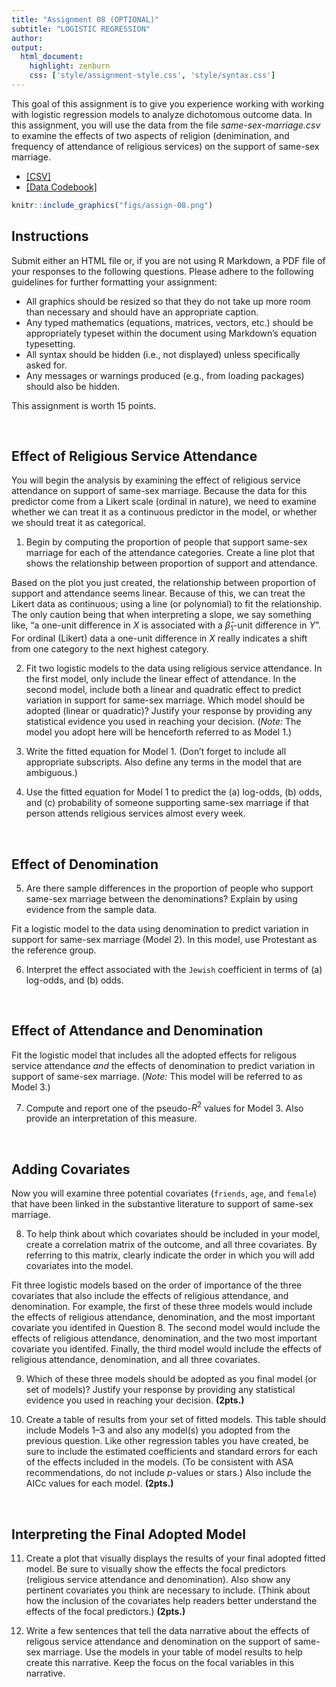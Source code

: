 ```yaml
---
title: "Assignment 08 (OPTIONAL)"
subtitle: "LOGISTIC REGRESSION"
author: 
output: 
  html_document:
    highlight: zenburn
    css: ['style/assignment-style.css', 'style/syntax.css']
---
```


This goal of this assignment is to give you experience working with working with logistic regression models to analyze dichotomous outcome data. In this assignment, you will use the data from the file *same-sex-marriage.csv* to examine the effects of two aspects of religion (denimination, and frequency of attendance of religious services) on the support of same-sex marriage.



- [[CSV]](https://raw.githubusercontent.com/zief0002/epsy-8252/master/data/same-sex-marriage.csv)
- [[Data Codebook]](http://zief0002.github.io/epsy-8252/codebooks/same-sex-marriage.html)


```r
knitr::include_graphics("figs/assign-08.png")
```

## Instructions

Submit either an HTML file or, if you are not using R Markdown, a PDF file of your responses to the following questions. Please adhere to the following guidelines for further formatting your assignment:

- All graphics should be resized so that they do not take up more room than necessary and should have an appropriate caption.
- Any typed mathematics (equations, matrices, vectors, etc.) should be appropriately typeset within the document using Markdown's equation typesetting.
- All syntax should be hidden (i.e., not displayed) unless specifically asked for.
- Any messages or warnings produced (e.g., from loading packages) should also be hidden.

This assignment is worth 15 points.

<br />


## Effect of Religious Service Attendance

You will begin the analysis by examining the effect of religious service attendance on support of same-sex marriage. Because the data for this predictor come from a Likert scale (ordinal in nature), we need to examine whether we can treat it as a continuous predictor in the model, or whether we should treat it as categorical.

1. Begin by computing the proportion of people that support same-sex marriage for each of the attendance categories. Create a line plot that shows the relationship between proportion of support and attendance.

Based on the plot you just created, the relationship between proportion of support and attendance seems linear. Because of this, we can treat the Likert data as continuous; using a line (or polynomial) to fit the relationship. The only caution being that when interpreting a slope, we say something like, "a one-unit difference in $X$ is associated with a $\hat\beta_1$-unit difference in $Y$". For ordinal (Likert) data a one-unit difference in $X$ really indicates a shift from one category to the next highest category.


2. Fit two logistic models to the data using religious service attendance. In the first model, only include the linear effect of attendance. In the second model, include both a linear and quadratic effect to predict variation in support for same-sex marriage. Which model should be adopted (linear or quadratic)? Justify your response by providing any statistical evidence you used in reaching your decision. (*Note:* The model you adopt here will be henceforth referred to as Model 1.)

<!-- You can see an example of a table of logistic model results in: Raikes, H., Pan, B. A., Luze, G., Tamis-LeMonda, C. S., Brooks-Gunn, J., Constantine, J., Banks Tarullo, L., Raikes, H. A., \& Rodriguez, E. T. (2006). Mother–child bookreading in low-income families: Correlates and outcomes during the first three years of life. *Child Development, 77*(4), 924--953. doi: 10.1111/j.1467-8624.2006.00911.x -->


3. Write the fitted equation for Model 1. (Don't forget to include all appropriate subscripts. Also define any terms in the model that are ambiguous.)

4. Use the fitted equation for Model 1 to predict the (a) log-odds, (b) odds, and (c) probability of someone supporting same-sex marriage if that person attends religious services almost every week.

<br />


## Effect of Denomination

5. Are there sample differences in the proportion of people who support same-sex marriage between the denominations? Explain by using evidence from the sample data.

Fit a logistic model to the data using denomination to predict variation in support for same-sex marriage (Model 2). In this model, use Protestant as the reference group.

6. Interpret the effect associated with the `Jewish` coefficient in terms of (a) log-odds, and (b) odds.

<br />


## Effect of Attendance and Denomination

Fit the logistic model that includes all the adopted effects for religous service attendance *and* the effects of denomination to predict variation in support of same-sex marriage. (*Note:* This model will be referred to as Model 3.) 

7. Compute and report one of the pseudo-$R^2$ values for Model 3. Also provide an interpretation of this measure.

<br />


## Adding Covariates

Now you will examine three potential covariates (`friends`, `age`, and `female`) that have been linked in the substantive literature to support of same-sex marriage. 

8. To help think about which covariates should be included in your model, create a correlation matrix of the outcome, and all three covariates. By referring to this matrix, clearly indicate the order in which you will add covariates into the model.

Fit three logistic models based on the order of importance of the three covariates that also include the effects of religious attendance, and denomination. For example, the first of these three models would include the effects of religious attendance, denomination, and the most important covariate you identifed in Question 8. The second model would include the effects of religious attendance, denomination, and the two most important covariate you identifed. Finally, the third model would include the effects of religious attendance, denomination, and all three covariates.

9. Which of these three models should be adopted as you final model (or set of models)? Justify your response by providing any statistical evidence you used in reaching your decision. **(2pts.)**

10. Create a table of results from your set of fitted models. This table should include Models 1--3 and also any model(s) you adopted from the previous question. Like other regression tables you have created, be sure to include the estimated coefficients and standard errors for each of the effects included in the models. (To be consistent with ASA recommendations, do not include *p*-values or stars.) Also include the AICc values for each model. **(2pts.)**

<br />


## Interpreting the Final Adopted Model

11. Create a plot that visually displays the results of your final adopted fitted model. Be sure to visually show the effects the focal predictors (religious service attendance and denomination). Also show any pertinent covariates you think are necessary to include. (Think about how the inclusion of the covariates help readers better understand the effects of the focal predictors.) **(2pts.)**

12. Write a few sentences that tell the data narrative about the effects of religous service attendance and denomination on the support of same-sex marriage. Use the models in your table of model results to help create this narrative. Keep the focus on the focal variables in this narrative.





